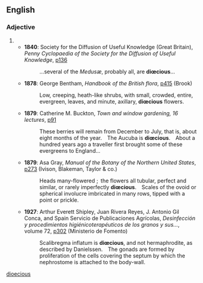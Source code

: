 ==English==

===Adjective===
{{en-adj|-}}

# {{alternative spelling of|[[dioecious#English|dioecious]]}}
#* '''1840''': Society for the Diffusion of Useful Knowledge (Great Britain), ''Penny Cyclopaedia of the Society for the Diffusion of Useful Knowledge'', [http://www.google.co.uk/books?id=Spr5Z4qsTlIC&pg=PA136&dq=dicacious p136]
#*: …several of the ''Medusæ'', probably all, are '''diœcious'''…
#* '''1878''': George Bentham, ''Handbook of the British flora'', [http://www.google.co.uk/books?id=uV8DAAAAQAAJ&q=dicacious&dq=dicacious&pgis=1 p415] (Brook)
#*: Low, creeping, heath-like shrubs, with small, crowded, entire, evergreen, leaves, and minute, axillary, '''diœcious''' flowers.
#* '''1879''': Catherine M. Buckton, ''Town and window gardening, 16 lectures'', [http://www.google.co.uk/books?id=gl4DAAAAQAAJ&q=dicacious&dq=dicacious&pgis=1 p91]
#*: These berries will remain from December to July, that is, about eight months of the year. The Aucuba is '''diœcious'''. About a hundred years ago a traveller first brought some of these evergreens to England…
#* '''1879''': Asa Gray, ''Manual of the Botany of the Northern United States'', [http://www.google.co.uk/books?id=8D1UunD33WoC&q=dicacious&dq=dicacious&pgis=1 p273] (Ivison, Blakeman, Taylor & co.)
#*: Heads many-flowered ; the flowers all tubular, perfect and similar, or rarely imperfectly '''diœcious'''. Scales of the ovoid or spherical involucre imbricated in many rows, tipped with a point or prickle.
#* '''1927''': Arthur Everett Shipley, Juan Rivera Reyes, J. Antonio Gil Conca, and Spain Servicio de Publicaciones Agrícolas, ''Desinfección y procedimientos higiénicoterapéuticos de los granos y sus…'', volume 72, [http://www.google.co.uk/books?id=HN0zAAAAIAAJ&q=dicacious&dq=dicacious&pgis=1 p302] (Ministerio de Fomento)
#*: Scalibregma inflatum is '''diœcious''', and not hermaphrodite, as described by Danielssen. The gonads are formed by proliferation of the cells covering the septum by which the nephrostome is attached to the body-wall.

[[Category:English words spelled with ligatures|dioecious]]